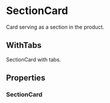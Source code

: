 
<Meta of={SectionCardStories} />

# SectionCard

Card serving as a section in the product.

## WithTabs

SectionCard with tabs.

<Canvas of={SectionCardStories.WithTabs} />

<Controls of={SectionCardStories.WithTabs} />

## Properties

### SectionCard

<ArgTypes of={SectionCard} />
